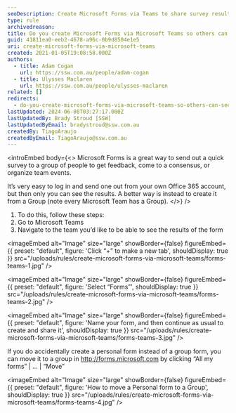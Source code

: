 ```yaml
---
seoDescription: Create Microsoft Forms via Teams to share survey results and enable collaboration with team members.
type: rule
archivedreason:
title: Do you create Microsoft Forms via Microsoft Teams so others can see the results?
guid: 41811ea0-eeb2-4678-a96c-0b9d8504e1e5
uri: create-microsoft-forms-via-microsoft-teams
created: 2021-01-05T19:08:58.000Z
authors:
  - title: Adam Cogan
    url: https://ssw.com.au/people/adam-cogan
  - title: Ulysses Maclaren
    url: https://ssw.com.au/people/ulysses-maclaren
related: []
redirects:
  - do-you-create-microsoft-forms-via-microsoft-teams-so-others-can-see-the-results
lastUpdated: 2024-06-08T03:27:17.000Z
lastUpdatedBy: Brady Stroud [SSW]
lastUpdatedByEmail: bradystroud@ssw.com.au
createdBy: TiagoAraujo
createdByEmail: TiagoAraujo@ssw.com.au
---
```


<introEmbed
  body={<>
Microsoft Forms is a great way to send out a quick survey to a group of people to get feedback, come to a consensus, or organize team events.

It’s very easy to log in and send one out from your own Office 365 account, but then only you can see the results. A better way is instead to create it from a Group (note every Microsoft Team has a Group).
  </>}
/>
1. To do this, follow these steps:
2. Go to Microsoft Teams
3. Navigate to the team you’d like to be able to see the results of the form


<imageEmbed
  alt="Image"
  size="large"
  showBorder={false}
  figureEmbed={{
    preset: "default",
    figure: 'Click “+” to make a new tab',
    shouldDisplay: true
  }}
  src="/uploads/rules/create-microsoft-forms-via-microsoft-teams/forms-teams-1.jpg"
/>


<imageEmbed
  alt="Image"
  size="large"
  showBorder={false}
  figureEmbed={{
    preset: "default",
    figure: 'Select “Forms”',
    shouldDisplay: true
  }}
  src="/uploads/rules/create-microsoft-forms-via-microsoft-teams/forms-teams-2.jpg"
/>


<imageEmbed
  alt="Image"
  size="large"
  showBorder={false}
  figureEmbed={{
    preset: "default",
    figure: 'Name your form, and then continue as usual to create and share it',
    shouldDisplay: true
  }}
  src="/uploads/rules/create-microsoft-forms-via-microsoft-teams/forms-teams-3.jpg"
/>

If you do accidentally create a personal form instead of a group form, you can move it to a group in http://forms.microsoft.com by clicking “All my forms” | … | “Move”


<imageEmbed
  alt="Image"
  size="large"
  showBorder={false}
  figureEmbed={{
    preset: "default",
    figure: 'How to move a Personal form to a Group',
    shouldDisplay: true
  }}
  src="/uploads/rules/create-microsoft-forms-via-microsoft-teams/forms-teams-4.jpg"
/>

